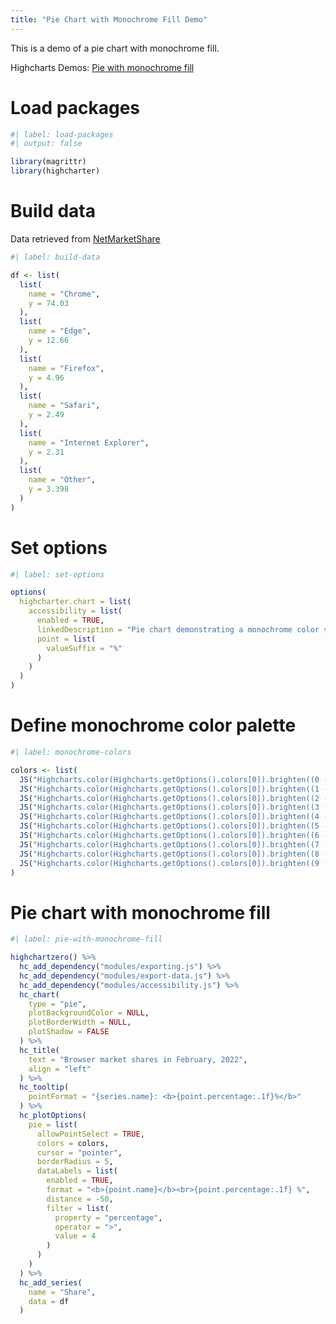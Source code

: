 ```yaml
---
title: "Pie Chart with Monochrome Fill Demo"
---
```


This is a demo of a pie chart with monochrome fill.

Highcharts Demos: [Pie with monochrome fill](https://www.highcharts.com/demo/pie-monochrome)

# Load packages

```r
#| label: load-packages
#| output: false

library(magrittr)
library(highcharter)
```

# Build data

Data retrieved from [NetMarketShare](https://netmarketshare.com/)

```r
#| label: build-data

df <- list(
  list(
    name = "Chrome",
    y = 74.03
  ),
  list(
    name = "Edge",
    y = 12.66
  ),
  list(
    name = "Firefox",
    y = 4.96
  ),
  list(
    name = "Safari",
    y = 2.49
  ),
  list(
    name = "Internet Explorer",
    y = 2.31
  ),
  list(
    name = "Other",
    y = 3.398
  )
)
```

# Set options

```r
#| label: set-options

options(
  highcharter.chart = list(
    accessibility = list(
      enabled = TRUE,
      linkedDescription = "Pie chart demonstrating a monochrome color scheme. Monochrome color schemes can make certain charts easier to understand, as it helps readers to focus on the content instead of the colors. There can also be accessibility benefits to using this kind of color scheme, both fo color blindness and tactile mediums, as long as there is a clear separation between slices.",
      point = list(
        valueSuffix = "%"
      )
    )
  )
)
```

# Define monochrome color palette

```r
#| label: monochrome-colors

colors <- list(
  JS("Highcharts.color(Highcharts.getOptions().colors[0]).brighten((0 - 3) / 7).get()"),
  JS("Highcharts.color(Highcharts.getOptions().colors[0]).brighten((1 - 3) / 7).get()"),
  JS("Highcharts.color(Highcharts.getOptions().colors[0]).brighten((2 - 3) / 7).get()"),
  JS("Highcharts.color(Highcharts.getOptions().colors[0]).brighten((3 - 3) / 7).get()"),
  JS("Highcharts.color(Highcharts.getOptions().colors[0]).brighten((4 - 3) / 7).get()"),
  JS("Highcharts.color(Highcharts.getOptions().colors[0]).brighten((5 - 3) / 7).get()"),
  JS("Highcharts.color(Highcharts.getOptions().colors[0]).brighten((6 - 3) / 7).get()"),
  JS("Highcharts.color(Highcharts.getOptions().colors[0]).brighten((7 - 3) / 7).get()"),
  JS("Highcharts.color(Highcharts.getOptions().colors[0]).brighten((8 - 3) / 7).get()"),
  JS("Highcharts.color(Highcharts.getOptions().colors[0]).brighten((9 - 3) / 7).get()")
)
```

# Pie chart with monochrome fill

```r
#| label: pie-with-monochrome-fill

highchartzero() %>% 
  hc_add_dependency("modules/exporting.js") %>% 
  hc_add_dependency("modules/export-data.js") %>% 
  hc_add_dependency("modules/accessibility.js") %>% 
  hc_chart(
    type = "pie",
    plotBackgroundColor = NULL,
    plotBorderWidth = NULL,
    plotShadow = FALSE
  ) %>% 
  hc_title(
    text = "Browser market shares in February, 2022",
    align = "left"
  ) %>% 
  hc_tooltip(
    pointFormat = "{series.name}: <b>{point.percentage:.1f}%</b>"
  ) %>% 
  hc_plotOptions(
    pie = list(
      allowPointSelect = TRUE,
      colors = colors,
      cursor = "pointer",
      borderRadius = 5,
      dataLabels = list(
        enabled = TRUE,
        format = "<b>{point.name}</b><br>{point.percentage:.1f} %",
        distance = -50,
        filter = list(
          property = "percentage",
          operator = ">",
          value = 4
        )
      )
    )
  ) %>% 
  hc_add_series(
    name = "Share",
    data = df
  )
```
